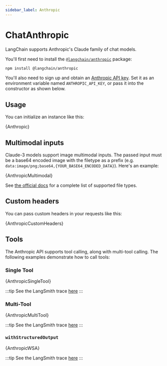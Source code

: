 ```yaml
---
sidebar_label: Anthropic
---
```


# ChatAnthropic

LangChain supports Anthropic's Claude family of chat models.

You'll first need to install the [`@langchain/anthropic`](https://www.npmjs.com/package/@langchain/anthropic) package:


<IntegrationInstallTooltip></IntegrationInstallTooltip>

```bash npm2yarn
npm install @langchain/anthropic
```

You'll also need to sign up and obtain an [Anthropic API key](https://www.anthropic.com/).
Set it as an environment variable named `ANTHROPIC_API_KEY`, or pass it into the constructor as shown below.

## Usage


<UnifiedModelParamsTooltip></UnifiedModelParamsTooltip>

You can initialize an instance like this:


<CodeBlock language="typescript">{Anthropic}</CodeBlock>

## Multimodal inputs

Claude-3 models support image multimodal inputs. The passed input must be a base64 encoded image with the
filetype as a prefix (e.g. `data:image/png;base64,{YOUR_BASE64_ENCODED_DATA}`).
Here's an example:


<CodeBlock language="typescript">{AnthropicMultimodal}</CodeBlock>

See [the official docs](https://docs.anthropic.com/claude/docs/vision#what-image-file-types-does-claude-support)
for a complete list of supported file types.

## Custom headers

You can pass custom headers in your requests like this:


<CodeBlock language="typescript">{AnthropicCustomHeaders}</CodeBlock>

## Tools

The Anthropic API supports tool calling, along with multi-tool calling. The following examples demonstrate how to call tools:

### Single Tool


<CodeBlock language="typescript">{AnthropicSingleTool}</CodeBlock>

:::tip
See the LangSmith trace [here](https://smith.langchain.com/public/90c03ed0-154b-4a50-afbf-83dcbf302647/r)
:::

### Multi-Tool


<CodeBlock language="typescript">{AnthropicMultiTool}</CodeBlock>

:::tip
See the LangSmith trace [here](https://smith.langchain.com/public/1349bb57-df1b-48b5-89c2-e6d5bd8f694a/r)
:::

### `withStructuredOutput`


<CodeBlock language="typescript">{AnthropicWSA}</CodeBlock>

:::tip
See the LangSmith trace [here](https://smith.langchain.com/public/efbd11c5-886e-4e07-be1a-951690fa8a27/r)
:::
